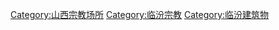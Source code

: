 [[Category:山西宗教场所|Category:山西宗教场所]]
[[Category:临汾宗教|Category:临汾宗教]]
[[Category:临汾建筑物|Category:临汾建筑物]]